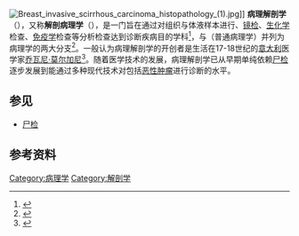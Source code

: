 [[File:Breast_invasive_scirrhous_carcinoma_histopathology_(1).jpg|thumb]]]]
'''病理解剖学'''（{{lang|en|Pathological anatomy}}），又称'''解剖病理学'''（{{lang|en|Anatomic pathology}}），是一门旨在通过对组织与体液样本进行{{link-en|剖检|Gross examination}}、[[显微镜|镜检]]、[[生物化学|生化学]]检查、[[免疫学|免疫学]]检查等分析检查达到诊断疾病目的学科<ref name="Cykowski2017">{{cite journal|last1=Cykowski|first1=Matthew D.|title=Neuropathology|year=2017|pages=474–497.e1|doi=10.1016/B978-0-323-35948-1.00033-4}}</ref>，与{{link-en|临床病理学|Clinical pathology}}（普通病理学）并列为病理学的两大分支<ref>{{cite web | title = Pathology Specialty Description | publisher = American Medical Association | url = https://www.ama-assn.org/specialty/pathology-specialty-description | access-date = 5 October 2020 | archive-date = 2020-12-05 | archive-url = https://web.archive.org/web/20201205063641/https://www.ama-assn.org/specialty/pathology-specialty-description | dead-url = no }}</ref>。一般认为病理解剖学的开创者是生活在17-18世纪的[[意大利|意大利]]医学家[[乔瓦尼·莫尔加尼|乔瓦尼·莫尔加尼]]<ref>{{cite book|title=中国公众健康大典|url=https://books.google.com/books?id=OTTkAAAAMAAJ|year=2007|publisher=中医古籍出版社|isbn=978-7-80174-544-6|page=8}}</ref>。随着医学技术的发展，病理解剖学已从早期单纯依赖[[尸检|尸检]]逐步发展到能通过多种现代技术对包括[[恶性肿瘤|恶性肿瘤]]进行诊断的水平。

==参见==
*[[尸检|尸检]]

==参考资料==
{{reflist}}
{{Pathology}}

[[Category:病理学|Category:病理学]]
[[Category:解剖学|Category:解剖学]]